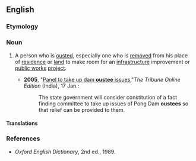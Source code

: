 ==English==

===Etymology===
{{suffix|oust|ee|lang=en}}

===Noun===
{{en-noun}}

# {{label|en|chiefly|India}} A person who is [[oust]]ed, especially one who is [[remove]]d from his place of [[residence]] or [[land]] to make room for an [[infrastructure]] improvement or [[public works]] [[project]].
#* '''2005''', "[http://www.tribuneindia.com/2005/20050117/himachal.htm#1 Panel to take up dam '''oustee''' issues],"''The Tribune Online Edition'' (India), 17 Jan.:
#*: The state government will consider constitution of a fact finding committee to take up issues of Pong Dam '''oustees''' so that relief can be provided to them.

====Translations====
{{trans-top|person who is ousted}}
{{trans-mid}}
{{trans-bottom}}

===References===
* ''Oxford English Dictionary'', 2nd ed., 1989.